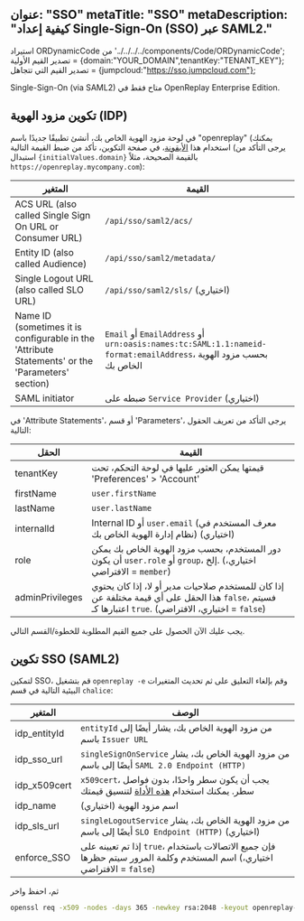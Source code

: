 عنوان: "SSO"
metaTitle: "SSO"
metaDescription: "كيفية إعداد Single-Sign-On (SSO) عبر SAML2."
---
استيراد ORDynamicCode من '../../../../components/Code/ORDynamicCode';
تصدير القيم الأولية = {domain:"YOUR_DOMAIN",tenantKey:"TENANT_KEY"};
تصدير القيم التي تتجاهل = {jumpcloud:"https://sso.jumpcloud.com"};

Single-Sign-On (via SAML2) متاح فقط في OpenReplay Enterprise Edition.

## تكوين مزود الهوية (IDP)

في لوحة مزود الهوية الخاص بك، أنشئ تطبيقًا جديدًا باسم "openreplay" (يمكنك استخدام هذا <a href="https://docs.openreplay.com/static/OpenReplay.png" target="_blank">الأيقونة</a>، في صفحة التكوين، تأكد من ضبط القيمة التالية (يرجى التأكد من استبدال <code>{initialValues.domain}</code> بالقيمة الصحيحة، مثلاً `https://openreplay.mycompany.com`):

| المتغير | القيمة |
|----------|-------------|
| ACS URL (also called Single Sign On URL or Consumer URL) | <code><ORDynamicCode id="domain" initialValue={initialValues.domain} client:idle/>/api/sso/saml2/acs/</code> |
| Entity ID (also called Audience) | <code><ORDynamicCode id="domain" initialValue={initialValues.domain} client:idle/>/api/sso/saml2/metadata/</code> |
| Single Logout URL (also called SLO URL) | <code><ORDynamicCode id="domain" initialValue={initialValues.domain} client:idle/>/api/sso/saml2/sls/</code> (اختياري) |
| Name ID (sometimes it is configurable in the \'Attribute Statements\' or the \'Parameters\' section) | `Email` أو `EmailAddress` أو `urn:oasis:names:tc:SAML:1.1:nameid-format:emailAddress`، بحسب مزود الهوية الخاص بك |
| SAML initiator | ضبطه على `Service Provider` (اختياري) |

في 'Attribute Statements'، أو قسم 'Parameters'، يرجى التأكد من تعريف الحقول التالية:

| الحقل | القيمة |
|----------|-------------|
| tenantKey | <code><ORDynamicCode id="tenantKey" initialValue={initialValues.tenantKey} client:idle/></code> قيمتها يمكن العثور عليها في لوحة التحكم، تحت 'Preferences' > 'Account' |
| firstName | `user.firstName` |
| lastName |  `user.lastName` |
| internalId | Internal ID أو `user.email` (معرف المستخدم في نظام إدارة الهوية الخاص بك) (اختياري) |
| role | دور المستخدم، بحسب مزود الهوية الخاص بك يمكن أن يكون `user.role` أو `group`، إلخ. (اختياري، الافتراضي = `member`) |
| adminPrivileges | إذا كان للمستخدم صلاحيات مدير أو لا، إذا كان يحتوي هذا الحقل على أي قيمة مختلفة عن `false`، فسيتم اعتبارها كـ `true`. (اختياري، الافتراضي = `false`) |

يجب عليك الآن الحصول على جميع القيم المطلوبة للخطوة/القسم التالي.

## تكوين SSO (SAML2)

لتمكين SSO، قم بتشغيل `openreplay -e` وقم بإلغاء التعليق على ثم تحديث المتغيرات البيئية التالية في قسم `chalice`:

| المتغير | الوصف |
|----------|-------------|
| idp_entityId | `entityId` من مزود الهوية الخاص بك، يشار أيضًا إلى باسم `Issuer URL` |
| idp_sso_url | `singleSignOnService` من مزود الهوية الخاص بك، يشار أيضًا إلى باسم `SAML 2.0 Endpoint (HTTP)` |
| idp_x509cert | `x509cert`، يجب أن يكون سطر واحدًا، بدون فواصل سطر. يمكنك استخدام <a href="https://www.samltool.com/format_x509cert.php" title="FORMAT A X509 CERTIFICATE" target="_blank">هذه الأداة</a> لتنسيق قيمتك |
| idp_name | اسم مزود الهوية (اختياري) |
| idp_sls_url | `singleLogoutService` من مزود الهوية الخاص بك، يشار أيضًا إلى باسم `SLO Endpoint (HTTP)` (اختياري) |
| enforce_SSO | إذا تم تعيينه على `true`، فإن جميع الاتصالات باستخدام اسم المستخدم وكلمة المرور سيتم حظرها (اختياري، الافتراضي = `false`) |

ثم، احفظ واخر
```bash
openssl req -x509 -nodes -days 365 -newkey rsa:2048 -keyout openreplay-sso.key -out openreplay-sso.crt
```
